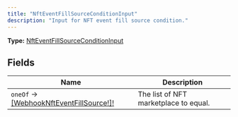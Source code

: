 ```yaml
---
title: "NftEventFillSourceConditionInput"
description: "Input for NFT event fill source condition."
---
```


**Type:** [NftEventFillSourceConditionInput](/api-reference/types/nfteventfillsourceconditioninput)

## Fields

| Name | Description |
|------|-------------|
| `oneOf` → [[WebhookNftEventFillSource!]!](/api-reference/types/webhooknfteventfillsource) | The list of NFT marketplace to equal. |


